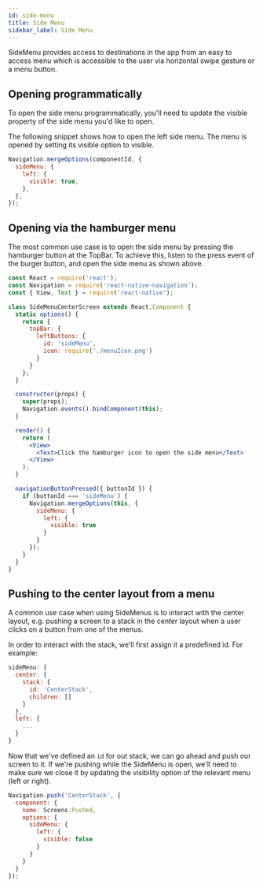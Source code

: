 ```yaml
---
id: side-menu
title: Side Menu
sidebar_label: Side Menu
---
```


SideMenu provides access to destinations in the app from an easy to access menu which is accessible to the user via horizontal swipe gesture or a menu button.

## Opening programmatically

To open the side menu programmatically, you'll need to update the visible property of the side menu you'd like to open.

The following snippet shows how to open the left side menu. The menu is opened by setting its visible option to visible.
```jsx
Navigation.mergeOptions(componentId, {
  sideMenu: {
    left: {
      visible: true,
    },
  },
});
```

## Opening via the hamburger menu
The most common use case is to open the side menu by pressing the hamburger button at the TopBar. To achieve this, listen to the press event of the burger button, and open the side menu as shown above.

```jsx
const React = require('react');
const Navigation = require('react-native-navigation');
const { View, Text } = require('react-native');

class SideMenuCenterScreen extends React.Component {
  static options() {
    return {
      topBar: {
        leftButtons: {
          id: 'sideMenu',
          icon: require('./menuIcon.png')
        }
      }
    };
  }

  constructor(props) {
    super(props);
    Navigation.events().bindComponent(this);
  }

  render() {
    return (
      <View>
        <Text>Click the hamburger icon to open the side menu</Text>
      </View>
    );
  }

  navigationButtonPressed({ buttonId }) {
    if (buttonId === 'sideMenu') {
      Navigation.mergeOptions(this, {
        sideMenu: {
          left: {
            visible: true
          }
        }
      });
    }
  }
}
```

## Pushing to the center layout from a menu
A common use case when using SideMenus is to interact with the center layout, e.g. pushing a screen to a stack in the center layout when a user clicks on a button from one of the menus.

In order to interact with the stack, we'll first assign it a predefined id. For example:

```js
sideMenu: {
  center: {
    stack: {
      id: 'CenterStack',
      children: []
    }
  },
  left: {
    ...
  }
}
```

Now that we've defined an `id` for out stack, we can go ahead and push our screen to it. If we're pushing while the SideMenu is open, we'll need to make sure we close it by updating the visibility option of the relevant menu (left or right).

```js
Navigation.push('CenterStack', {
  component: {
    name: Screens.Pushed,
    options: {
      sideMenu: {
        left: {
          visible: false
        }
      }
    }
  }
});
```
